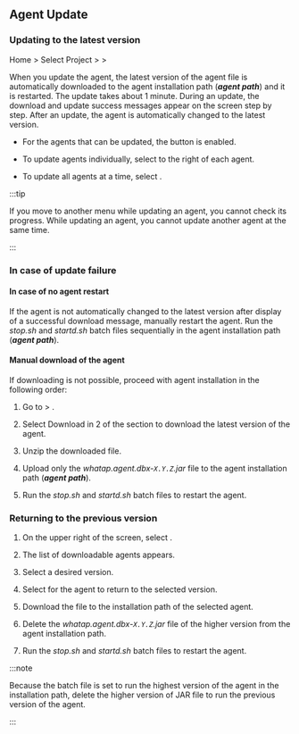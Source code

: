 ## Agent Update

### Updating to the latest version

Home > Select Project > <Cmdname sid="side_management" className="uitext" /> > <Cmdname sid="side_dbAgentUpdate" className="uitext" />

<ImgLang img='db-update-agent.png' desc='' />

When you update the agent, the latest version of the agent file is automatically downloaded to the agent installation path (**_agent path_**) and it is restarted. The update takes about 1 minute. During an update, the download and update success messages appear on the screen step by step. After an update, the agent is automatically changed to the latest version.

- For the agents that can be updated, the <Cmdname sid="TTL06230" className="uitext" /> button is enabled.

- To update agents individually, select <Cmdname sid="TTL06230" className="uitext" /> to the right of each agent.

- To update all agents at a time, select <Cmdname sid="DSC07289" className="uitext" />.

:::tip

If you move to another menu while updating an agent, you cannot check its progress. While updating an agent, you cannot update another agent at the same time.

:::

### In case of update failure

#### In case of no agent restart

If the agent is not automatically changed to the latest version after display of a successful download message, manually restart the agent. Run the _stop.sh_ and _startd.sh_ batch files sequentially in the agent installation path (**_agent path_**).

#### Manual download of the agent

If downloading is not possible, proceed with agent installation in the following order:

1. Go to <Cmdname sid="management" className="uitext" /> &gt; <Cmdname sid="agentInstall" className="uitext" />.

2. Select <span class="uitext">Download</span> in 2 of the <Cmdname sid="agent-setup-guide" className="uitext" /> section to download the latest version of the agent.

3. Unzip the downloaded file.

4. Upload only the _whatap.agent.dbx-`X.Y.Z`.jar_ file to the agent installation path (**_agent path_**).

5. Run the _stop.sh_ and _startd.sh_ batch files to restart the agent.

### Returning to the previous version

1. On the upper right of the screen, select <Cmdname sid="goto_previous_version" className="uitext" />.

2. The list of downloadable agents appears.

3. Select a desired version.

4. Select <Cmdname sid="download" className="uitext" /> for the agent to return to the selected version.

5. Download the file to the installation path of the selected agent.

6. Delete the _whatap.agent.dbx-`X.Y.Z`.jar_ file of the higher version from the agent installation path.

7. Run the _stop.sh_ and _startd.sh_ batch files to restart the agent.

:::note

Because the batch file is set to run the highest version of the agent in the installation path, delete the higher version of JAR file to run the previous version of the agent.

:::
